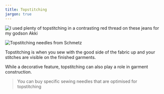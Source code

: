 ```yaml
---
title: Topstitching
jargon: true
---
```


![I used plenty of topstitching in a contrasting red thread on these jeans for my godson Akki](topstitching.jpg)

![Topstitching needles from Schmetz](topstitch-needles.jpg)

Topstitching is when you sew with the good side of the fabric up and your stitches are visible on the finished garments.

While a decorative feature, topstitching can also play a role in garment construction.

> You can buy specific sewing needles that are optimised for topstitching
